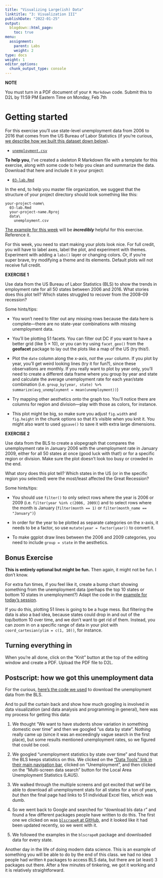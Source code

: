 ```yaml
---
title: "Visualizing Large(ish) Data"
linktitle: "3: Visualization III"
publishDate: "2022-01-25"
output:
  blogdown::html_page:
    toc: true
menu:
  assignment:
    parent: Labs
    weight: 2
type: docs
weight: 1
editor_options:
  chunk_output_type: console
---
```


:::fyi

**NOTE**

You must turn in a PDF document of your `R Markdown` code. Submit this to D2L by 11:59 PM Eastern Time on Monday, Feb 7th

:::

# Getting started

For this exercise you'll use state-level unemployment data from 2006 to 2016 that comes from the US Bureau of Labor Statistics (if you're curious, [we describe how we built this dataset down below](#postscript-how-we-got-this-unemployment-data)).

- [<i class="fas fa-file-csv"></i> `unemployment.csv`](/projects/03-lab/data/unemployment.csv)

**To help you**, I've created a skeleton R Markdown file with a template for this exercise, along with some code to help you clean and summarize the data. Download that here and include it in your project:

- [<i class="fab fa-r-project"></i> `03-lab.Rmd`](/projects/03-lab/03-lab.Rmd)

In the end, to help you master file organization, we suggest that the structure of your project directory should look something like this:

```text
your-project-name\
  03-lab.Rmd
  your-project-name.Rproj
  data\
    unemployment.csv
```


[The example for this week](/example/03-example/) will be ***incredibly*** helpful for this exercise. Reference it.

For this week, you need to start making your plots look nice. For full credit, you will have to label axes, label the plot, and experiment with themes. Experiment with adding a `labs()` layer or changing colors. Or, if you're super brave, try modifying a theme and its elements. Default plots will not receive full credit.


:::fyi

__EXERCISE 1__

Use data from the US Bureau of Labor Statistics (BLS) to show the trends in employment rate for all 50 states between 2006 and 2016. What stories does this plot tell? Which states struggled to recover from the 2008–09 recession?

Some hints/tips:

- You won't need to filter out any missing rows because the data here is complete—there are no state-year combinations with missing unemployment data.

- You'll be plotting 51 facets. You can filter out DC if you want to have a better grid (like 5 × 10), or you can try using `facet_geo()` from the **geofacet** package to lay out the plots like a map of the US (try this!).

- Plot the `date` column along the x-axis, *not* the `year` column. If you plot by year, you'll get weird looking lines (try it for fun?), since these observations are monthly. If you really want to plot by year only, you'll need to create a different data frame where you group by year and state and calculate the average unemployment rate for each year/state combination (i.e. `group_by(year, state) %>% summarize(avg_unemployment = mean(unemployment))`)

- Try mapping other aesthetics onto the graph too. You'll notice there are columns for region and division—play with those as colors, for instance.

- This plot might be big, so make sure you adjust `fig.width` and `fig.height` in the chunk options so that it's visible when you knit it. You might also want to used `ggsave()` to save it with extra large dimensions.


__EXERCISE 2__

Use data from the BLS to create a slopegraph that compares the unemployment rate in January 2006 with the unemployment rate in January 2009, either for all 50 states at once (good luck with that!) or for a specific region or division. Make sure the plot doesn't look too busy or crowded in the end.

What story does this plot tell? Which states in the US (or in the specific region you selected) were the most/least affected the Great Recession?

Some hints/tips:

- You should use `filter()` to only select rows where the year is 2006 or 2009 (i.e. `filter(year %in% c(2006, 2009)`) and to select rows where the month is January (`filter(month == 1)` or `filter(month_name == "January")`)

- In order for the year to be plotted as separate categories on the x-axis, it needs to be a factor, so use `mutate(year = factor(year))` to convert it.

- To make ggplot draw lines between the 2006 and 2009 categories, you need to include `group = state` in the aesthetics.

:::

## Bonus Exercise

__This is entirely optional but might be fun.__ Then again, it might not be fun. I don't know.

For extra fun times, if you feel like it, create a bump chart showing something from the unemployment data (perhaps the top 10 states or bottom 10 states in unemployment?) Adapt the code in the [example for today's session](/example/03-example/).

If you do this, plotting 51 lines is going to be a huge mess. But filtering the data is also a bad idea, because states could drop in and out of the top/bottom 10 over time, and we don't want to get rid of them. Instead, you can zoom in on a specific range of data in your plot with `coord_cartesian(ylim = c(1, 10))`, for instance.


## Turning everything in

When you're all done, click on the "Knit" button at the top of the editing window and create a PDF. Upload the PDF file to D2L.


## Postscript: how we got this unemployment data

For the curious, [here's the code we used](/projects/get_bls_data.R) to download the unemployment data from the BLS.

And to pull the curtain back and show how much googling is involved in data visualization (and data analysis and programming in general), here was my process for getting this data:

1. We thought "We want to have students show variation in something domestic over time" and then we googled "us data by state". Nothing really came up (since it was an exceedingly vague search in the first place), but some results mentioned unemployment rates, so we figured that could be cool.

2. We googled "unemployment statistics by state over time" and found that the BLS keeps statistics on this. We clicked on the ["Data Tools" link in their main navigation bar](https://www.bls.gov/data/), clicked on "Unemployment", and then clicked on the "Multi-screen data search" button for the Local Area Unemployment Statistics (LAUS).

3. We walked through the multiple screens and got excited that we'd be able to download all unemployment stats for all states for a ton of years, *but then* the final page had links to 51 individual Excel files, which was dumb.

4. So we went back to Google and searched for "download bls data r" and found a few different packages people have written to do this. The first one we clicked on was [`blscrapeR` at GitHub](https://github.com/keberwein/blscrapeR), and it looked like it had been updated recently, so we went with it.

5. We followed the examples in the `blscrapeR` package and downloaded data for every state.

Another day in the life of doing modern data science. This is an example of something you will be able to do by the end of this class. we had no idea people had written `R` packages to access BLS data, but there are (at least) 3 packages out there. After a few minutes of tinkering, we got it working and it is relatively straightforward.
